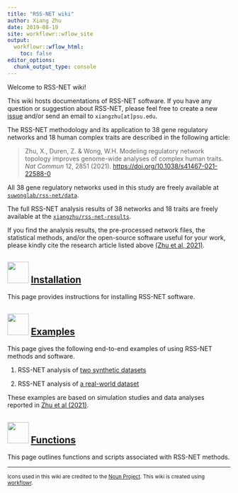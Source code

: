 ```yaml
---
title: "RSS-NET wiki"
author: Xiang Zhu
date: 2019-08-19
site: workflowr::wflow_site
output:
  workflowr::wflow_html:
    toc: false
editor_options:
  chunk_output_type: console
---
```


[(Zhu et al, 2021)]: https://doi.org/10.1038/s41467-021-22588-0
[Zhu et al (2021)]: https://doi.org/10.1038/s41467-021-22588-0

Welcome to RSS-NET wiki!

This wiki hosts documentations of RSS-NET software.
If you have any question or suggestion about RSS-NET,
please feel free to create a new
[issue](https://github.com/SUwonglab/rss-net/issues)
and/or send an email to `xiangzhu[at]psu.edu`.

The RSS-NET methodology and its application to 38 gene regulatory networks
and 18 human complex traits are described in the following article:

> Zhu, X., Duren, Z. & Wong, W.H.
> Modeling regulatory network topology improves genome-wide analyses of complex human traits.
> *Nat Commun* 12, 2851 (2021). <https://doi.org/10.1038/s41467-021-22588-0>

All 38 gene regulatory networks used in this study are freely available at
[`suwonglab/rss-net/data`](https://github.com/SUwonglab/rss-net/tree/master/data).

The full RSS-NET analysis results of 38 networks and 18 traits
are freely available at the [`xiangzhu/rss-net-results`](results.html).

If you find the analysis results, the pre-processed network files,
the statistical methods, and/or the open-source software useful for your work,
please kindly cite the research article listed above [(Zhu et al, 2021)][].

## <img src="https://static.thenounproject.com/png/506997-200.png" width="48"/> [Installation](setup.html)

This page provides instructions for installing RSS-NET software.

## <img src="https://static.thenounproject.com/png/2018925-200.png" width="48"/> [Examples](index.html)

This page gives the following end-to-end examples of using RSS-NET methods and software.

1. RSS-NET analysis of [two synthetic datasets](wtccc_bcell.html)

2. RSS-NET analysis of [a real-world dataset](ibd2015_nkcell.html)

These examples are based on simulation studies
and data analyses reported in [Zhu et al (2021)][]. 

## <img src="https://static.thenounproject.com/png/2836785-200.png" width="48"/> [Functions](function.html)

This page outlines functions and scripts associated with RSS-NET methods.

--------

<small>
Icons used in this wiki are credited to the
[Noun Project](https://thenounproject.com/).
This wiki is created using
[workflowr](https://github.com/jdblischak/workflowr).
</small>
